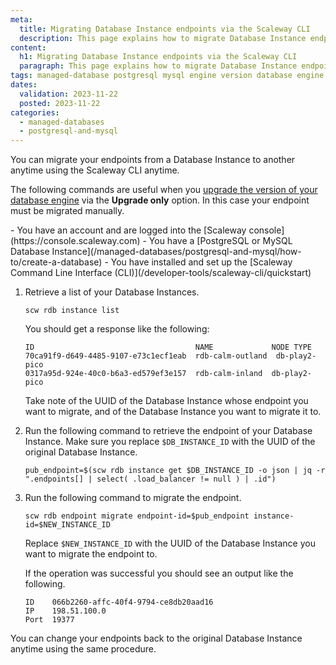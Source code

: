 ```yaml
---
meta:
  title: Migrating Database Instance endpoints via the Scaleway CLI
  description: This page explains how to migrate Database Instance endpoints via the Scaleway CLI.
content:
  h1: Migrating Database Instance endpoints via the Scaleway CLI
  paragraph: This page explains how to migrate Database Instance endpoints via the Scaleway CLI.
tags: managed-database postgresql mysql engine version database engine endpoints
dates:
  validation: 2023-11-22
  posted: 2023-11-22
categories:
  - managed-databases
  - postgresql-and-mysql
---
```


You can migrate your endpoints from a Database Instance to another anytime using the Scaleway CLI anytime.

The following commands are useful when you [upgrade the version of your database engine](/managed-databases/postgresql-and-mysql/how-to/upgrade-version) via the **Upgrade only** option. In this case your endpoint must be migrated manually.

<Macro id="iam-requirements" />

<Message type="requirement">
  - You have an account and are logged into the [Scaleway console](https://console.scaleway.com)
  - You have a [PostgreSQL or MySQL Database Instance](/managed-databases/postgresql-and-mysql/how-to/create-a-database)
  - You have installed and set up the [Scaleway Command Line Interface (CLI)](/developer-tools/scaleway-cli/quickstart)
</Message>


1. Retrieve a list of your Database Instances.
    ```
    scw rdb instance list
    ```
    You should get a response like the following:

    ```
    ID                                    NAME             NODE TYPE
    70ca91f9-d649-4485-9107-e73c1ecf1eab  rdb-calm-outland  db-play2-pico
    0317a95d-924e-40c0-b6a3-ed579ef3e157  rdb-calm-inland  db-play2-pico
    ```

    Take note of the UUID of the Database Instance whose endpoint you want to migrate, and of the Database Instance you want to migrate it to.
2. Run the following command to retrieve the endpoint of your Database Instance. Make sure you replace `$DB_INSTANCE_ID` with the UUID of the original Database Instance.
    ```
    pub_endpoint=$(scw rdb instance get $DB_INSTANCE_ID -o json | jq -r ".endpoints[] | select( .load_balancer != null ) | .id")
    ```
3. Run the following command to migrate the endpoint.
    ```
    scw rdb endpoint migrate endpoint-id=$pub_endpoint instance-id=$NEW_INSTANCE_ID
    ```
    Replace `$NEW_INSTANCE_ID` with the UUID of the Database Instance you want to migrate the endpoint to.

    If the operation was successful you should see an output like the following.

    ```
    ID    066b2260-affc-40f4-9794-ce8db20aad16
    IP    198.51.100.0
    Port  19377
    ```

You can change your endpoints back to the original Database Instance anytime using the same procedure.